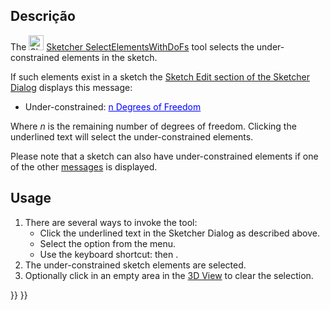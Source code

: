 <languages/>

{{Docnav
|[[Sketcher_JoinCurves|Join Curves]]
|[[Sketcher_SelectConstraints|Select Associated Constraints]]
|[[Sketcher_Workbench|Sketcher]]
|IconL=Sketcher_JoinCurves.svg
|IconR=Sketcher_SelectConstraints.svg‎
|IconC=Workbench_Sketcher.svg
}}

<div class="mw-translate-fuzzy">
{{GuiCommand/pt
|Name/pt=Sketcher Select solver DoFs
|Icon=Sketcher SelectElementsWithDoFs.svg
|MenuLocation=Sketch → Ferramentas de esboço (Sketcher) → Select solver DoFs
|Workbenches=[[Sketcher Workbench/pt|Sketcher]]
|Version=0.18
}}
</div>

<span id="Description"></span>
==Descrição==

The [[Image:Sketcher_SelectElementsWithDoFs.svg|24px]] [[Sketcher_SelectElementsWithDoFs|Sketcher SelectElementsWithDoFs]] tool selects the under-constrained elements in the sketch.

If such elements exist in a sketch the [[Sketcher_Dialog#Sketch_Edit|Sketch Edit section of the Sketcher Dialog]] displays this message:
* Under-constrained: <span style="color:blue;text-decoration:underline;">n Degrees of Freedom</span>
Where ''n'' is the remaining number of degrees of freedom. Clicking the underlined text will select the under-constrained elements.

Please note that a sketch can also have under-constrained elements if one of the other [[Sketcher_Dialog#Sketch_Edit|messages]] is displayed.

==Usage==

# There are several ways to invoke the tool:
#* Click the underlined text in the Sketcher Dialog as described above.
#* Select the {{MenuCommand|Sketch → Visual Helpers → [[Image:Sketcher_SelectElementsWithDoFs.svg|16px]] Select Under-Constrained Elements}} option from the menu.
#* Use the keyboard shortcut: {{KEY|Z}} then {{KEY|F}}.
# The under-constrained sketch elements are selected.
# Optionally click in an empty area in the [[3D_View|3D View]] to clear the selection.


{{Docnav
|[[Sketcher_JoinCurves|Join Curves]]
|[[Sketcher_SelectConstraints|Select Associated Constraints]]
|[[Sketcher_Workbench|Sketcher]]
|IconL=Sketcher_JoinCurves.svg
|IconR=Sketcher_SelectConstraints.svg‎
|IconC=Workbench_Sketcher.svg
}}

{{Sketcher_Tools_navi{{#translation:}}}}
{{Userdocnavi{{#translation:}}}}